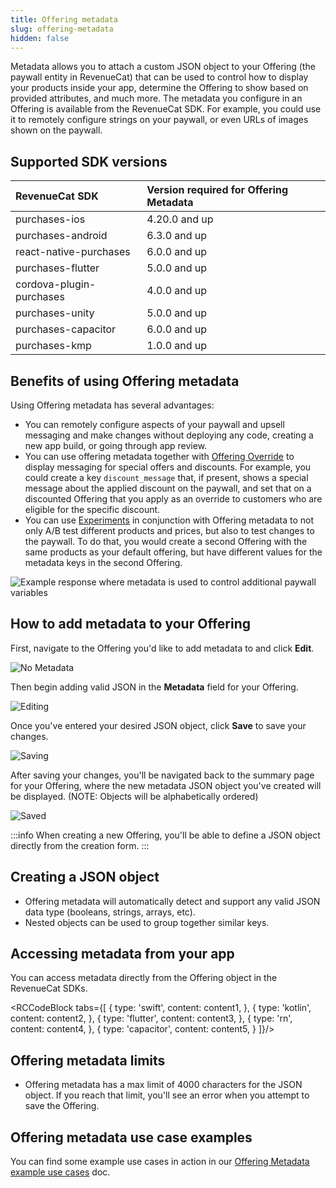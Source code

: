 ```yaml
---
title: Offering metadata
slug: offering-metadata
hidden: false
---
```

Metadata allows you to attach a custom JSON object to your Offering (the paywall entity in RevenueCat) that can be used to control how to display your products inside your app, determine the Offering to show based on provided attributes, and much more. The metadata you configure in an Offering is available from the RevenueCat SDK. For example, you could use it to remotely configure strings on your paywall, or even URLs of images shown on the paywall.

## Supported SDK versions

| RevenueCat SDK           | Version required for Offering Metadata | 
| :----------------------- | :--------------------------------------------- |
| purchases-ios            | 4.20.0 and up                                  |
| purchases-android        | 6.3.0 and up                                   |
| react-native-purchases   | 6.0.0 and up                                   | 
| purchases-flutter        | 5.0.0 and up                                   | 
| cordova-plugin-purchases | 4.0.0 and up                                   |
| purchases-unity          | 5.0.0 and up                                   |
| purchases-capacitor      | 6.0.0 and up                                   |
| purchases-kmp            | 1.0.0 and up                                   |

## Benefits of using Offering metadata

Using Offering metadata has several advantages: 

- You can remotely configure aspects of your paywall and upsell messaging and make changes without deploying any code, creating a new app build, or going through app review.
- You can use offering metadata together with [Offering Override](/dashboard-and-metrics/customer-history/offering-override) to display messaging for special offers and discounts. For example, you could create a key `discount_message` that, if present, shows a special message about the applied discount on the paywall, and set that on a discounted Offering that you apply as an override to customers who are eligible for the specific discount.
- You can use [Experiments](/tools/experiments-v1) in conjunction with Offering metadata to not only A/B test different products and prices, but also to test changes to the paywall. To do that, you would create a second Offering with the same products as your default offering, but have different values for the metadata keys in the second Offering.

![Example response where metadata is used to control additional paywall variables](/images/febdc0b-Screen_Shot_2023-05-19_at_4.35.53_PM_06b85f9ec30299a571ecba3e435038de.png)

## How to add metadata to your Offering

First, navigate to the Offering you'd like to add metadata to and click **Edit**.

![No Metadata](/images/129070e-No_Metadata_a86cefc3a196c6040ae914914bb3552b.png)

Then begin adding valid JSON in the **Metadata** field for your Offering.

![Editing](/images/09d62d4-Editing_Final_93a4c5857c2ab08c8e7eb6c0d0f21a22.png)

Once you've entered your desired JSON object, click **Save** to save your changes.

![Saving](/images/3aec146-175995e-Saving_Final_12ca272df24dc12fa237138803272f97.png)

After saving your changes, you'll be navigated back to the summary page for your Offering, where the new metadata JSON object you've created will be displayed. (NOTE: Objects will be alphabetically ordered)

![Saved](/images/e434090-Saved_Final_acb416c7084413cab5e9860bc5a81e4d.png)

:::info
When creating a new Offering, you'll be able to define a JSON object directly from the creation form.
:::

## Creating a JSON object

* Offering metadata will automatically detect and support any valid JSON data type (booleans, strings, arrays, etc).
* Nested objects can be used to group together similar keys.

## Accessing metadata from your app

You can access metadata directly from the Offering object in the RevenueCat SDKs.



<RCCodeBlock tabs={[
    {
        type: 'swift',
        content: content1,
    },
    {
        type: 'kotlin',
        content: content2,
    },
    {
        type: 'flutter',
        content: content3,
    },
    {
        type: 'rn',
        content: content4,
    },
    {
        type: 'capacitor',
        content: content5,
    }
]}/>

## Offering metadata limits

- Offering metadata has a max limit of 4000 characters for the JSON object. If you reach that limit, you'll see an error when you attempt to save the Offering.

## Offering metadata use case examples

You can find some example use cases in action in our [Offering Metadata example use cases](/tools/offering-metadata/offering-metadata-examples) doc.
